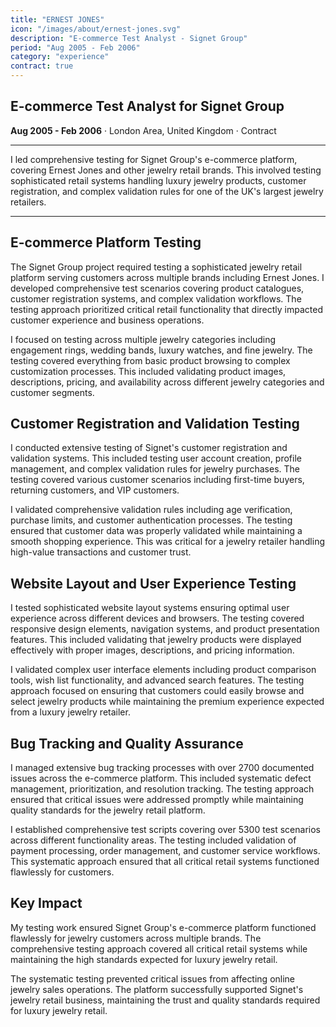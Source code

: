 ```yaml
---
title: "ERNEST JONES"
icon: "/images/about/ernest-jones.svg"
description: "E-commerce Test Analyst - Signet Group"
period: "Aug 2005 - Feb 2006"
category: "experience"
contract: true
---
```


## E-commerce Test Analyst for Signet Group

**Aug 2005 - Feb 2006** · London Area, United Kingdom · Contract

---

I led comprehensive testing for Signet Group's e-commerce platform, covering Ernest Jones and other jewelry retail brands. This involved testing sophisticated retail systems handling luxury jewelry products, customer registration, and complex validation rules for one of the UK's largest jewelry retailers.

---

## E-commerce Platform Testing

The Signet Group project required testing a sophisticated jewelry retail platform serving customers across multiple brands including Ernest Jones. I developed comprehensive test scenarios covering product catalogues, customer registration systems, and complex validation workflows. The testing approach prioritized critical retail functionality that directly impacted customer experience and business operations.

I focused on testing across multiple jewelry categories including engagement rings, wedding bands, luxury watches, and fine jewelry. The testing covered everything from basic product browsing to complex customization processes. This included validating product images, descriptions, pricing, and availability across different jewelry categories and customer segments.

## Customer Registration and Validation Testing

I conducted extensive testing of Signet's customer registration and validation systems. This included testing user account creation, profile management, and complex validation rules for jewelry purchases. The testing covered various customer scenarios including first-time buyers, returning customers, and VIP customers.

I validated comprehensive validation rules including age verification, purchase limits, and customer authentication processes. The testing ensured that customer data was properly validated while maintaining a smooth shopping experience. This was critical for a jewelry retailer handling high-value transactions and customer trust.

## Website Layout and User Experience Testing

I tested sophisticated website layout systems ensuring optimal user experience across different devices and browsers. The testing covered responsive design elements, navigation systems, and product presentation features. This included validating that jewelry products were displayed effectively with proper images, descriptions, and pricing information.

I validated complex user interface elements including product comparison tools, wish list functionality, and advanced search features. The testing approach focused on ensuring that customers could easily browse and select jewelry products while maintaining the premium experience expected from a luxury jewelry retailer.

## Bug Tracking and Quality Assurance

I managed extensive bug tracking processes with over 2700 documented issues across the e-commerce platform. This included systematic defect management, prioritization, and resolution tracking. The testing approach ensured that critical issues were addressed promptly while maintaining quality standards for the jewelry retail platform.

I established comprehensive test scripts covering over 5300 test scenarios across different functionality areas. The testing included validation of payment processing, order management, and customer service workflows. This systematic approach ensured that all critical retail systems functioned flawlessly for customers.

## Key Impact

My testing work ensured Signet Group's e-commerce platform functioned flawlessly for jewelry customers across multiple brands. The comprehensive testing approach covered all critical retail systems while maintaining the high standards expected for luxury jewelry retail.

The systematic testing prevented critical issues from affecting online jewelry sales operations. The platform successfully supported Signet's jewelry retail business, maintaining the trust and quality standards required for luxury jewelry retail.
